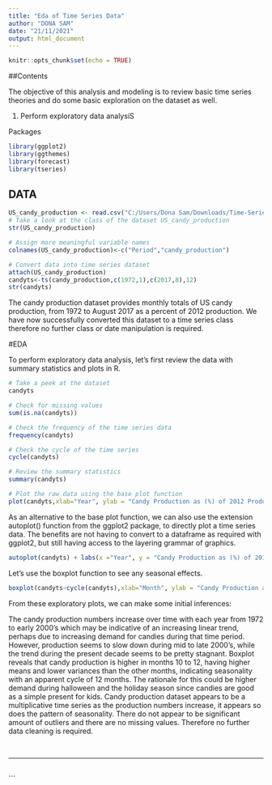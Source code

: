 ---
title: "Eda of Time Series Data"
author: "DONA SAM"
date: "21/11/2021"
output: html_document
---

```{r setup, include=FALSE}
knitr::opts_chunk$set(echo = TRUE)
```

##Contents

The objective of this analysis and modeling is to review basic time series theories and do some basic exploration on the dataset as well.

1. Perform exploratory data analysiS


Packages
```{r, message=FALSE,warning=FALSE}
library(ggplot2)
library(ggthemes)
library(forecast)
library(tseries)
```



##  DATA

```{r, message=FALSE}
US_candy_production <- read.csv("C:/Users/Dona Sam/Downloads/Time-Series-Modeling--main/candy_production.csv")
# Take a look at the class of the dataset US_candy_production
str(US_candy_production)

# Assign more meaningful variable names
colnames(US_candy_production)<-c("Period","candy_production")

# Convert data into time series dataset
attach(US_candy_production)
candyts<-ts(candy_production,c(1972,1),c(2017,8),12)
str(candyts)

```

The candy production dataset provides monthly totals of US candy production, from 1972 to August 2017 as a percent of 2012 production. We have now successfully converted this dataset to a time series class therefore no further class or date manipulation is required.

#EDA

To perform exploratory data analysis, let's first review the data with summary statistics and plots in R.

```{r,message=FALSE}
# Take a peek at the dataset
candyts

# Check for missing values
sum(is.na(candyts))

# Check the frequency of the time series data
frequency(candyts)

# Check the cycle of the time series
cycle(candyts)

# Review the summary statistics
summary(candyts)

# Plot the raw data using the base plot function
plot(candyts,xlab="Year", ylab = "Candy Production as (%) of 2012 Production",main="Monthly US Candy Production from 1972 to 2017")
```

As an alternative to the base plot function,  we can also use the extension autoplot() function from the ggplot2 package, to directly plot a time series data. The benefits are not having to convert to a dataframe as required with ggplot2, but still having access to the layering grammar of graphics.

```{r, message = FALSE}
autoplot(candyts) + labs(x ="Year", y = "Candy Production as (%) of 2012 Production", title="Monthly US Candy Production from 1972 to 2017") + theme_classic()
```

Let's use the boxplot function to see any seasonal effects.

```{r,warning=FALSE,message=FALSE}
boxplot(candyts~cycle(candyts),xlab="Month", ylab = "Candy Production as (%) of 2012 Production" ,main ="Monthly US Candy Production from 1972 to 2017")
```

From these exploratory plots, we can make some initial inferences:

The candy production numbers increase over time with each year from 1972 to early 2000's which may be indicative of an increasing linear trend, perhaps due to increasing demand for candies during that time period. However, production seems to slow down during mid to late 2000's, while the trend during the present decade seems to be pretty stagnant.
Boxplot reveals that candy production is higher in months 10 to 12, having higher means and lower variances than the other months, indicating seasonality with an apparent cycle of 12 months. The rationale for this could be higher demand during halloween and the holiday season since candies are good as a simple present for kids.
Candy production dataset appears to be a multiplicative time series as the production numbers increase, it appears so does the pattern of seasonality.
There do not appear to be significant amount of outliers and there are no missing values. Therefore no further data cleaning is required.

<br/>
<hr/>
<br/>
```

